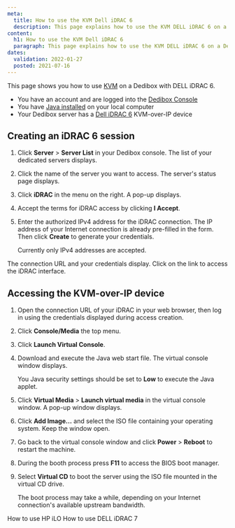 ```yaml
---
meta:
  title: How to use the KVM Dell iDRAC 6
  description: This page explains how to use the KVM DELL iDRAC 6 on a Dedibox
content:
  h1: How to use the KVM Dell iDRAC 6
  paragraph: This page explains how to use the KVM DELL iDRAC 6 on a Dedibox
dates:
  validation: 2022-01-27
  posted: 2021-07-16
---
```


This page shows you how to use [KVM](/dedibox/kvm-over-ip/concepts/#kvm-over-ip) on a Dedibox with DELL iDRAC 6.

<Message type="requirement">

  - You have an account and are logged into the [Dedibox Console](https://console.online.net) 
  - You have [Java installed](https://www.java.com/en/download/help/download_options.html) on your local computer
  - Your Dedibox server has a [Dell iDRAC 6](https://www.dell.com/support/kbdoc/en-us/000123577/set-up-and-manage-idrac-6-lifecycle-controller-for-dell-poweredge-11g-servers) KVM-over-IP device  

</Message>

## Creating an iDRAC 6 session

1. Click **Server** > **Server List** in your Dedibox console. The list of your dedicated servers displays.

2. Click the name of the server you want to access. The server's status page displays.

3. Click **iDRAC** in the menu on the right. A pop-up displays.

    <Lightbox src="scaleway_idrac.webp" alt="" />

4. Accept the terms for iDRAC access by clicking **I Accept**.

5. Enter the authorized IPv4 address for the iDRAC connection. The IP address of your Internet connection is already pre-filled in the form. Then click **Create** to generate your credentials.

    <Message type="note">

    Currently only IPv4 addresses are accepted.

    </Message>

The connection URL and your credentials display. Click on the link to access the iDRAC interface.

## Accessing the KVM-over-IP device 

1. Open the connection URL of your iDRAC in your web browser, then log in using the credentials displayed during access creation. 

2. Click **Console/Media** the top menu.

    <Lightbox src="scaleway_idrac_console.webp" alt="" />

3. Click **Launch Virtual Console**. 

    <Lightbox src="scaleway_idrac_launch_console.webp"  alt="" />

4. Download and execute the Java web start file. The virtual console window displays.

    <Lightbox src="scaleway_idrac6_virtual_console.webp" width="" />

    <Message typ="tip">

    You Java security settings should be set to **Low** to execute the Java applet.

    </Message>

5. Click **Virtual Media** > **Launch virtual media** in the virtual console window. A pop-up window displays.

6. Click **Add Image...**  and select the ISO file containing your operating system. Keep the window open. 

7. Go back to the virtual console window and click **Power** > **Reboot** to restart the machine. 

8. During the booth process press **F11** to access the BIOS boot manager.

    <Lightbox src="scaleway_idrac6_boot_manager.webp" width="" />

9. Select **Virtual CD** to boot the server using the ISO file mounted in the virtual CD drive.

    <Lightbox src="scaleway_idrac6_virtual_cd.webp" width="" />

    <Message type="note">

    The boot process may take a while, depending on your Internet connection's available upstream bandwidth. 

    </Message>

<Navigation title="See Also">
  <PreviousButton to="/dedibox/kvm-over-ip/how-to/hp-ilo/">How to use HP iLO</PreviousButton>
  <NextButton to="/dedibox/kvm-over-ip/how-to/dell-idrac7/">How to use DELL iDRAC 7</NextButton>
</Navigation>